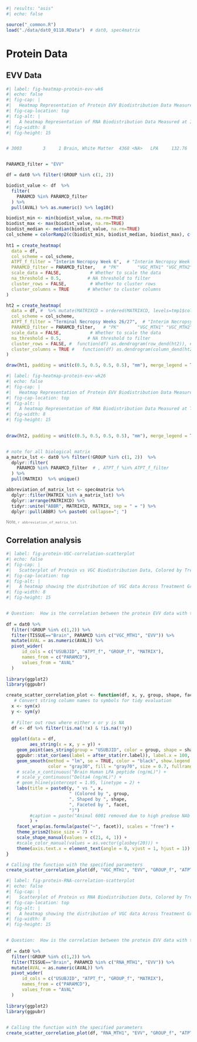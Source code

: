 ```r
#| results: "asis"
#| echo: false

source("_common.R")
load("./data/dat0_0118.RData")  # dat0, spec4matrix

```

# Protein Data {#sec-protein-analysis}

## EVV Data   {#sec-protein-evv-analysis}

```r
#| label: fig-heatmap-protein-evv-wk6
#| echo: false
#| fig-cap: |
#|   Heatmap Representation of Protein EVV Biodistribution Data Measured at Interim Necropsy Week 6.
#| fig-cap-location: top
#| fig-alt: |
#|   A heatmap Representation of RNA Biodistribution Data Measured at Interim Necropsy Week 6.  
#| fig-width: 8
#| fig-height: 15 


# 3003        3     1 Brain, White Matter  4368 <NA>   LPA     132.76                NA WM       BR           6 Low + IS Male  Terminal Necropsy Weeks 26/27


PARAMCD_filter = "EVV" 

df = dat0 %>% filter(!GROUP %in% c(1, 2))

biodist_value <- df  %>% 
  filter(
    PARAMCD %in% PARAMCD_filter 
  ) %>% 
  pull(AVAL) %>% as.numeric() %>% log10()

biodist_min <- min(biodist_value, na.rm=TRUE) 
biodist_max <- max(biodist_value, na.rm=TRUE)
biodist_median <- median(biodist_value, na.rm=TRUE)
col_scheme = colorRamp2(c(biodist_min, biodist_median, biodist_max), c("blue", "white", "red"))
 
ht1 = create_heatmap(
  data = df, 
  col_scheme = col_scheme,
  ATPT_f_filter = "Interim Necropsy Week 6",  # "Interim Necropsy Week 6"  
  PARAMCD_filter = PARAMCD_filter,   # "PK"       "VGC_MTH1" "VGC_MTH2" "RNA_MTH1" "RNA_MTH2" "EVV"      "LPA" 
  scale_data = FALSE,           # Whether to scale the data
  na_threshold = 0.5,          # NA threshold to filter
  cluster_rows = FALSE,         # Whether to cluster rows
  cluster_columns = TRUE       # Whether to cluster columns
) 

ht2 = create_heatmap(
  data = df, #  %>% mutate(MATRIXCD = ordered(MATRIXCD, levels=tmp1$colnames_lst)) %>% dplyr::arrange(MATRIXCD), 
  col_scheme = col_scheme,
  ATPT_f_filter = "Terminal Necropsy Weeks 26/27",  # "Interim Necropsy Week 6"  
  PARAMCD_filter = PARAMCD_filter,   # "PK"       "VGC_MTH1" "VGC_MTH2" "RNA_MTH1" "RNA_MTH2" "EVV"      "LPA" 
  scale_data = FALSE,           # Whether to scale the data
  na_threshold = 0.5,          # NA threshold to filter
  cluster_rows = FALSE, #  function(df) as.dendrogram(row_dend(ht2)), # (ComplexHeatmap::row_dend(ht2)),         # Whether to cluster rows
  cluster_columns = TRUE #   function(df) as.dendrogram(column_dend(ht2))       # Whether to cluster columns
)

draw(ht1, padding = unit(c(0.5, 0.5, 0.5, 0.5), "mm"), merge_legend = TRUE) # Adjust padding

```

```r
#| label: fig-heatmap-protein-evv-wk26
#| echo: false
#| fig-cap: |
#|   Heatmap Representation of Protein EVV Biodistribution Data Measured at Terminal Necropsy Weeks 26/27.
#| fig-cap-location: top
#| fig-alt: |
#|   A heatmap Representation of RNA Biodistribution Data Measured at Terminal Necropsy Weeks 26/27.  
#| fig-width: 8
#| fig-height: 15 
 

draw(ht2, padding = unit(c(0.5, 0.5, 0.5, 0.5), "mm"), merge_legend = TRUE) # Adjust padding


# note for all biological matrix
a_matrix_lst <- dat0 %>% filter(!GROUP %in% c(1, 2))  %>% 
  dplyr::filter(
    PARAMCD %in% PARAMCD_filter  # , ATPT_f %in% ATPT_f_filter
  ) %>%  
  pull(MATRIX)  %>% unique()

abbreviation_of_matrix_lst <- spec4matrix %>%
  dplyr::filter(MATRIX %in% a_matrix_lst) %>% 
  dplyr::arrange(MATRIXCD) %>% 
  tidyr::unite("ABBR", MATRIXCD, MATRIX, sep = " = ") %>% 
  dplyr::pull(ABBR) %>% paste0( collapse="; ")   

```

::: {style="color: gray; font-size: 0.8em;"}
Note, `r abbreviation_of_matrix_lst`.
:::

## Correlation analysis {#sec-protein-correlation-analysis}

```r
#| label: fig-protein-VGC-correlation-scatterplot
#| echo: false
#| fig-cap: |
#|   Scatterplot of Protein vs VGC Biodistribution Data, Colored by Treatment Group, Faceted by Biological Matrix in Study xxxx.  
#| fig-cap-location: top
#| fig-alt: |
#|   A heatmap showing the distribution of VGC data Across Treatment Group, Faceted by Biological Matrix in Study xxxx. 
#| fig-width: 8
#| fig-height: 15


# Question:  How is the correlation between the protein EVV data with the VGC data at both timepoints (interim necropsy week 6 and week 26/27?
 
df = dat0 %>% 
  filter(!GROUP %in% c(1,2)) %>% 
  filter(TISSUE=="Brain", PARAMCD %in% c("VGC_MTH1", "EVV")) %>% 
  mutate(AVAL = as.numeric(AVAL)) %>%
  pivot_wider(
      id_cols = c("USUBJID", "ATPT_f", "GROUP_f", "MATRIX"), 
      names_from = c("PARAMCD"),
      values_from = "AVAL"
  )
 
library(ggplot2)
library(ggpubr)

create_scatter_correlation_plot <- function(df, x, y, group, shape, facet) {
   # Convert string column names to symbols for tidy evaluation
  x <- sym(x)
  y <- sym(y)
  
  # Filter out rows where either x or y is NA
  df <- df %>% filter(!is.na(!!x) & !is.na(!!y))
  
  ggplot(data = df,  
         aes_string(x = x, y = y)) +  
    geom_point(aes_string(group = "USUBJID", color = group, shape = shape), size = 2) +  
    ggpubr::stat_cor(aes(label = after_stat(rr.label)), label.x = 100, label.y = 250, color = "black", linewidth = 1.0, size = 2.5) +
    geom_smooth(method = "lm", se = TRUE, color = "black", show.legend = FALSE,
                color = "gray30", fill = "gray70", size = 0.7, fullrange = TRUE) +  
    # scale_x_continuous("Brain Human LPA peptide (ng/mL)") +
    # scale_y_continuous("Delta4 (ng/mL)") +
    # geom_hline(yintercept = 1.95, linetype = 2) +  
    labs(title = paste0(y, " vs ", x, 
                        " (Colored by ", group, 
                        ", Shaped by ", shape,
                        ", Faceted by ", facet, 
                        ")") 
         #caption = paste("Animal 6001 removed due to high predose NAb titer.")
         ) +
    facet_wrap(as.formula(paste("~", facet)), scales = "free") +  
    theme_prism2(base_size = 7) +
    scale_shape_manual(values = c(21, 4, 1)) +  
    #scale_color_manual(values = as.vector(glasbey(20))) +
    theme(axis.text.x = element_text(angle = 0, vjust = 1, hjust = 1)) 
}

# Calling the function with the specified parameters
create_scatter_correlation_plot(df, "VGC_MTH1", "EVV", "GROUP_f", "ATPT_f", "MATRIX")

```

```r
#| label: fig-protein-RNA-correlation-scatterplot
#| echo: false
#| fig-cap: |
#|   Scatterplot of Protein vs RNA Biodistribution Data, Colored by Treatment Group, Faceted by Biological Matrix in Study xxxx.  
#| fig-cap-location: top
#| fig-alt: |
#|   A heatmap showing the distribution of VGC data Across Treatment Group, Faceted by Biological Matrix in Study xxxx. 
#| fig-width: 8
#| fig-height: 15


# Question:  How is the correlation between the protein EVV data with the RNA data at both timepoints (interim necropsy week 6 and week 26/27?
 
df = dat0 %>% 
  filter(!GROUP %in% c(1,2)) %>% 
  filter(TISSUE=="Brain", PARAMCD %in% c("RNA_MTH1", "EVV")) %>% 
  mutate(AVAL = as.numeric(AVAL)) %>%
  pivot_wider(
      id_cols = c("USUBJID", "ATPT_f", "GROUP_f", "MATRIX"), 
      names_from = c("PARAMCD"),
      values_from = "AVAL"
  )
 
library(ggplot2)
library(ggpubr)
 

# Calling the function with the specified parameters
create_scatter_correlation_plot(df, "RNA_MTH1", "EVV", "GROUP_f", "ATPT_f", "MATRIX")

```